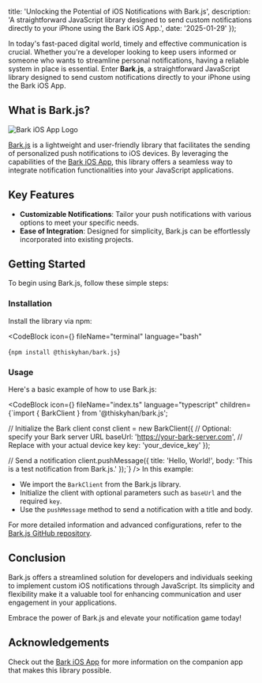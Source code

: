 
  title: 'Unlocking the Potential of iOS Notifications with Bark.js',
  description: 'A straightforward JavaScript library designed to send custom notifications directly to your iPhone using the Bark iOS App.',
  date: '2025-01-29'
});

In today's fast-paced digital world, timely and effective communication is crucial. Whether you're a developer looking to keep users informed or someone who wants to streamline personal notifications, having a reliable system in place is essential. Enter **Bark.js**, a straightforward JavaScript library designed to send custom notifications directly to your iPhone using the Bark iOS App.

## What is Bark.js?

<Image
  src='https://i.imgur.com/xcs8YFq.png'
  alt='Bark iOS App Logo'
/>

[Bark.js](https://github.com/chimpdev/bark.js) is a lightweight and user-friendly library that facilitates the sending of personalized push notifications to iOS devices. By leveraging the capabilities of the [Bark iOS App](https://github.com/Finb/Bark), this library offers a seamless way to integrate notification functionalities into your JavaScript applications.

## Key Features

- **Customizable Notifications**: Tailor your push notifications with various options to meet your specific needs.
- **Ease of Integration**: Designed for simplicity, Bark.js can be effortlessly incorporated into existing projects.

## Getting Started

To begin using Bark.js, follow these simple steps:

### Installation

Install the library via npm:

<CodeBlock
  icon={<LuTerminal />}
  fileName="terminal"
  language="bash"
>
{`npm install @thiskyhan/bark.js`}
</CodeBlock>

### Usage

Here's a basic example of how to use Bark.js:

<CodeBlock
  icon={<SiTypescript />}
  fileName="index.ts"
  language="typescript"
  children={`import { BarkClient } from '@thiskyhan/bark.js';

  // Initialize the Bark client
  const client = new BarkClient({
    // Optional: specify your Bark server URL
    baseUrl: 'https://your-bark-server.com',
    // Replace with your actual device key
    key: 'your_device_key'
  });

  // Send a notification
  client.pushMessage({
    title: 'Hello, World!',
    body: 'This is a test notification from Bark.js.'
  });`}
/>
In this example:

- We import the `BarkClient` from the Bark.js library.
- Initialize the client with optional parameters such as `baseUrl` and the required `key`.
- Use the `pushMessage` method to send a notification with a title and body.

For more detailed information and advanced configurations, refer to the [Bark.js GitHub repository](https://github.com/chimpdev/bark.js).

## Conclusion

Bark.js offers a streamlined solution for developers and individuals seeking to implement custom iOS notifications through JavaScript. Its simplicity and flexibility make it a valuable tool for enhancing communication and user engagement in your applications.

Embrace the power of Bark.js and elevate your notification game today!

## Acknowledgements

Check out the [Bark iOS App](https://github.com/Finb/Bark) for more information on the companion app that makes this library possible.